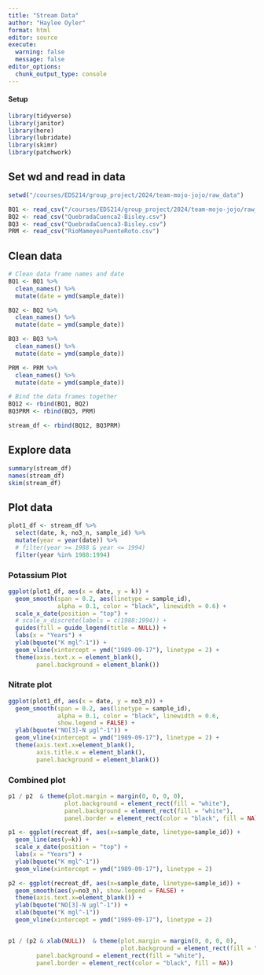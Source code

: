 ```yaml
---
title: "Stream Data"
author: "Haylee Oyler"
format: html
editor: source
execute:
  warning: false
  message: false
editor_options: 
  chunk_output_type: console
---
```


#### Setup

```r
library(tidyverse)
library(janitor)
library(here)
library(lubridate)
library(skimr)
library(patchwork)
```

## Set wd and read in data
```r
setwd("/courses/EDS214/group_project/2024/team-mojo-jojo/raw_data")

BQ1 <- read_csv("/courses/EDS214/group_project/2024/team-mojo-jojo/raw_data/QuebradaCuenca1-Bisley.csv")
BQ2 <- read_csv("QuebradaCuenca2-Bisley.csv")
BQ3 <- read_csv("QuebradaCuenca3-Bisley.csv")
PRM <- read_csv("RioMameyesPuenteRoto.csv")
```

## Clean data
```r
# Clean data frame names and date
BQ1 <- BQ1 %>% 
  clean_names() %>% 
  mutate(date = ymd(sample_date)) 

BQ2 <- BQ2 %>% 
  clean_names() %>% 
  mutate(date = ymd(sample_date)) 

BQ3 <- BQ3 %>% 
  clean_names() %>% 
  mutate(date = ymd(sample_date)) 

PRM <- PRM %>% 
  clean_names() %>% 
  mutate(date = ymd(sample_date)) 

```

```r
# Bind the data frames together 
BQ12 <- rbind(BQ1, BQ2)
BQ3PRM <- rbind(BQ3, PRM)

stream_df <- rbind(BQ12, BQ3PRM)
```

## Explore data

```r
summary(stream_df)
names(stream_df)
skim(stream_df)
```


## Plot data
```r
plot1_df <- stream_df %>% 
  select(date, k, no3_n, sample_id) %>% 
  mutate(year = year(date)) %>% 
  # filter(year >= 1988 & year <= 1994)
  filter(year %in% 1988:1994)
```

### Potassium Plot
```r
ggplot(plot1_df, aes(x = date, y = k)) + 
  geom_smooth(span = 0.2, aes(linetype = sample_id), 
              alpha = 0.1, color = "black", linewidth = 0.6) +
  scale_x_date(position = "top") +
  # scale_x_discrete(labels = c(1988:1994)) +
  guides(fill = guide_legend(title = NULL)) +
  labs(x = "Years") +
  ylab(bquote("K mgl^-1")) +
  geom_vline(xintercept = ymd("1989-09-17"), linetype = 2) +
  theme(axis.text.x = element_blank(),
        panel.background = element_blank())
```

### Nitrate plot
```r
ggplot(plot1_df, aes(x = date, y = no3_n)) +
  geom_smooth(span = 0.2, aes(linetype = sample_id), 
              alpha = 0.1, color = "black", linewidth = 0.6, 
              show.legend = FALSE) +
  ylab(bquote("NO[3]-N µgl^-1")) +
  geom_vline(xintercept = ymd("1989-09-17"), linetype = 2) +
  theme(axis.text.x=element_blank(),
        axis.title.x = element_blank(),
        panel.background = element_blank())
```

### Combined plot
```r
p1 / p2  & theme(plot.margin = margin(0, 0, 0, 0),
                plot.background = element_rect(fill = "white"),
                panel.background = element_rect(fill = "white"), 
                panel.border = element_rect(color = "black", fill = NA))
```

```r
p1 <- ggplot(recreat_df, aes(x=sample_date, linetype=sample_id)) +
  geom_line(aes(y=k)) +
  scale_x_date(position = "top") +
  labs(x = "Years") +
  ylab(bquote("K mgl^-1"))
  geom_vline(xintercept = ymd("1989-09-17"), linetype = 2)

p2 <- ggplot(recreat_df, aes(x=sample_date, linetype=sample_id)) +
  geom_smooth(aes(y=no3_n), show.legend = FALSE) +
  theme(axis.text.x=element_blank()) +
  ylab(bquote("NO[3]-N µgl^-1")) +
  xlab(bquote("K mgl^-1"))
  geom_vline(xintercept = ymd("1989-09-17"), linetype = 2)


p1 / (p2 & xlab(NULL))  & theme(plot.margin = margin(0, 0, 0, 0),
                                plot.background = element_rect(fill = "white"),
        panel.background = element_rect(fill = "white"), 
        panel.border = element_rect(color = "black", fill = NA))
```

